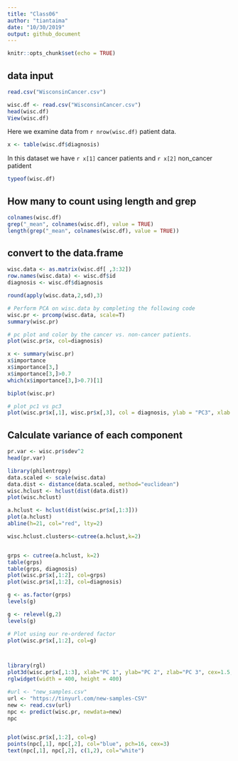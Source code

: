 ```yaml
---
title: "Class06"
author: "tiantaima"
date: "10/30/2019"
output: github_document
---
```


```r
knitr::opts_chunk$set(echo = TRUE)
```

## data input
```r
read.csv("WisconsinCancer.csv")
```

```r
wisc.df <- read.csv("WisconsinCancer.csv")
head(wisc.df)
View(wisc.df)
```

Here we examine data from `r nrow(wisc.df)` patient data. 

```r
x <- table(wisc.df$diagnosis)

```
In this dataset we have `r x[1]` cancer patients and `r x[2]` non_cancer patident

```r
typeof(wisc.df)
```


## How many to count using length and grep
```r
colnames(wisc.df)
grep("_mean", colnames(wisc.df), value = TRUE)
length(grep("_mean", colnames(wisc.df), value = TRUE))
```


## convert to the data.frame
```r
wisc.data <- as.matrix(wisc.df[ ,3:32])
row.names(wisc.data) <- wisc.df$id
diagnosis <- wisc.df$diagnosis
```

```r
round(apply(wisc.data,2,sd),3)
```

```r
# Perform PCA on wisc.data by completing the following code
wisc.pr <- prcomp(wisc.data, scale=T)
summary(wisc.pr)

# pc plot and color by the cancer vs. non-cancer patients. 
plot(wisc.pr$x, col=diagnosis)
```


```r
x <- summary(wisc.pr)
x$importance
x$importance[3,]
x$importance[3,]>0.7
which(x$importance[3,]>0.7)[1]
```

```r
biplot(wisc.pr)
```

```r
# plot pc1 vs pc3
plot(wisc.pr$x[,1], wisc.pr$x[,3], col = diagnosis, ylab = "PC3", xlab = "PC1")
```


## Calculate variance of each component
```r
pr.var <- wisc.pr$sdev^2
head(pr.var)
```

```r
library(philentropy)
data.scaled <- scale(wisc.data)
data.dist <- distance(data.scaled, method="euclidean")
wisc.hclust <- hclust(dist(data.dist))
plot(wisc.hclust)

a.hclust <- hclust(dist(wisc.pr$x[,1:3]))
plot(a.hclust)
abline(h=21, col="red", lty=2)

wisc.hclust.clusters<-cutree(a.hclust,k=2)



```





```r
grps <- cutree(a.hclust, k=2)
table(grps)
table(grps, diagnosis)
plot(wisc.pr$x[,1:2], col=grps)
plot(wisc.pr$x[,1:2], col=diagnosis)

g <- as.factor(grps)
levels(g)

g <- relevel(g,2)
levels(g)

# Plot using our re-ordered factor 
plot(wisc.pr$x[,1:2], col=g)



library(rgl)
plot3d(wisc.pr$x[,1:3], xlab="PC 1", ylab="PC 2", zlab="PC 3", cex=1.5, size=1, type="s", col=grps)
rglwidget(width = 400, height = 400)
```





```r
#url <- "new_samples.csv"
url <- "https://tinyurl.com/new-samples-CSV"
new <- read.csv(url)
npc <- predict(wisc.pr, newdata=new)
npc


plot(wisc.pr$x[,1:2], col=g)
points(npc[,1], npc[,2], col="blue", pch=16, cex=3)
text(npc[,1], npc[,2], c(1,2), col="white")
```

